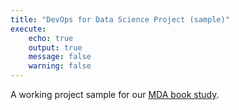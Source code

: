 ```yaml
---
title: "DevOps for Data Science Project (sample)"
execute:
    echo: true
    output: true
    message: false
    warning: false
---
```


A working project sample for our [MDA book study](https://github.com/ruralinnovation/mda_do4ds.git ).
